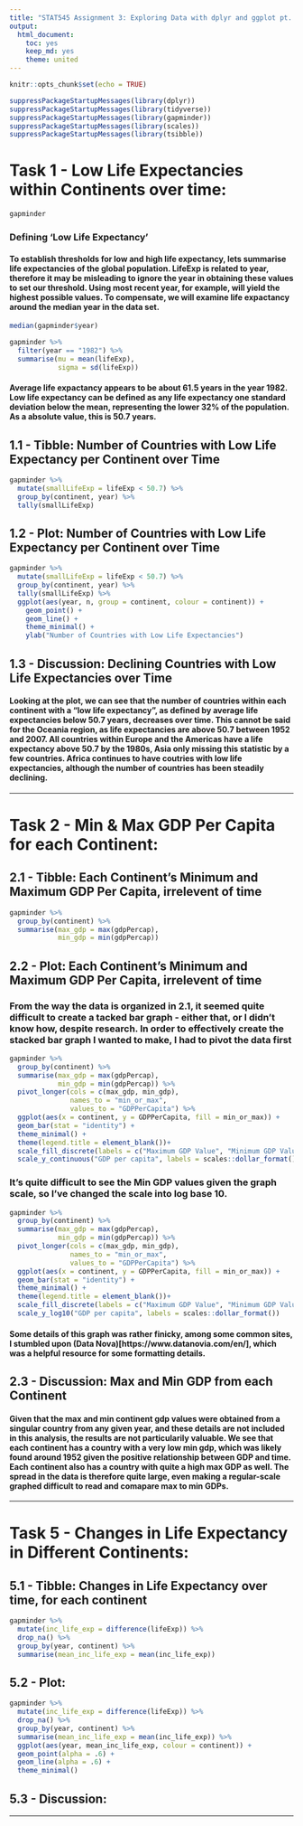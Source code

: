 ```yaml
---
title: "STAT545 Assignment 3: Exploring Data with dplyr and ggplot pt. II"
output:
  html_document:
    toc: yes
    keep_md: yes
    theme: united
---
```


```r
knitr::opts_chunk$set(echo = TRUE)
```

```r
suppressPackageStartupMessages(library(dplyr))
suppressPackageStartupMessages(library(tidyverse))
suppressPackageStartupMessages(library(gapminder))
suppressPackageStartupMessages(library(scales))
suppressPackageStartupMessages(library(tsibble))
```

# Task 1 - Low Life Expectancies within Continents over time: 

```r
gapminder
```


### Defining 'Low Life Expectancy'

#### To establish thresholds for low and high life expectancy, lets summarise life expectancies of the global population. LifeExp is related to year, therefore it may be misleading to ignore the year in obtaining these values to set our threshold. Using most recent year, for example, will yield the highest possible values. To compensate, we will examine life expactancy around the median year in the data set.

```r
median(gapminder$year)
```

```r
gapminder %>% 
  filter(year == "1982") %>% 
  summarise(mu = mean(lifeExp),
            sigma = sd(lifeExp)) 
```


#### Average life expactancy appears to be about 61.5 years in the year 1982. Low life expectancy can be defined as any life expectancy one standard deviation below the mean, representing the lower 32% of the population. As a absolute value, this is 50.7 years.

## 1.1 - Tibble: Number of Countries with Low Life Expectancy per Continent over Time

```r
gapminder %>% 
  mutate(smallLifeExp = lifeExp < 50.7) %>% 
  group_by(continent, year) %>% 
  tally(smallLifeExp)
```

## 1.2 - Plot: Number of Countries with Low Life Expectancy per Continent over Time

```r
gapminder %>% 
  mutate(smallLifeExp = lifeExp < 50.7) %>% 
  group_by(continent, year) %>% 
  tally(smallLifeExp) %>% 
  ggplot(aes(year, n, group = continent, colour = continent)) +
    geom_point() + 
    geom_line() +
    theme_minimal() +
    ylab("Number of Countries with Low Life Expectancies")
```


## 1.3 - Discussion: Declining Countries with Low Life Expectancies over Time

#### Looking at the plot, we can see that the number of countries within each continent with a "low life expectancy", as defined by average life expectancies below 50.7 years, decreases over time. This cannot be said for the Oceania region, as life expectancies are above 50.7 between 1952 and 2007. All countries within Europe and the Americas have a life expectancy above 50.7 by the 1980s, Asia only missing this statistic by a few countries. Africa continues to have coutries with low life expectancies, although the number of countries has been steadily declining.

------

# Task 2 - Min & Max GDP Per Capita for each Continent: 

## 2.1 - Tibble: Each Continent's Minimum and Maximum GDP Per Capita, irrelevent of time

```r
gapminder %>% 
  group_by(continent) %>% 
  summarise(max_gdp = max(gdpPercap),
            min_gdp = min(gdpPercap))
```

## 2.2 - Plot: Each Continent's Minimum and Maximum GDP Per Capita, irrelevent of time

### From the way the data is organized in 2.1, it seemed quite difficult to create a tacked bar graph - either that, or I didn't know how, despite research. In order to effectively create the stacked bar graph I wanted to make, I had to pivot the data first

```r
gapminder %>% 
  group_by(continent) %>% 
  summarise(max_gdp = max(gdpPercap),
            min_gdp = min(gdpPercap)) %>% 
  pivot_longer(cols = c(max_gdp, min_gdp),
               names_to = "min_or_max",
               values_to = "GDPPerCapita") %>% 
  ggplot(aes(x = continent, y = GDPPerCapita, fill = min_or_max)) +
  geom_bar(stat = "identity") +
  theme_minimal() +
  theme(legend.title = element_blank())+
  scale_fill_discrete(labels = c("Maximum GDP Value", "Minimum GDP Value")) +
  scale_y_continuous("GDP per capita", labels = scales::dollar_format())
```

### It's quite difficult to see the Min GDP values given the graph scale, so I've changed the scale into log base 10.

```r
gapminder %>% 
  group_by(continent) %>% 
  summarise(max_gdp = max(gdpPercap),
            min_gdp = min(gdpPercap)) %>% 
  pivot_longer(cols = c(max_gdp, min_gdp),
               names_to = "min_or_max",
               values_to = "GDPPerCapita") %>% 
  ggplot(aes(x = continent, y = GDPPerCapita, fill = min_or_max)) +
  geom_bar(stat = "identity") +
  theme_minimal() +
  theme(legend.title = element_blank())+
  scale_fill_discrete(labels = c("Maximum GDP Value", "Minimum GDP Value")) +
  scale_y_log10("GDP per capita", labels = scales::dollar_format())
```


#### Some details of this graph was rather finicky, among some common sites, I stumbled upon (Data Nova)[https://www.datanovia.com/en/], which was a helpful resource for some formatting details.

## 2.3 - Discussion: Max and Min GDP from each Continent

#### Given that the max and min continent gdp values were obtained from a singular country from any given year, and these details are not included in this analysis, the results are not particularily valuable. We see that each continent has a country with a very low min gdp, which was likely found around 1952 given the positive relationship between GDP and time. Each continent also has a country with quite a high max GDP as well. The spread in the data is therefore quite large, even making a regular-scale graphed difficult to read and comapare max to min GDPs.

------

# Task 5 - Changes in Life Expectancy in Different Continents: 

## 5.1 - Tibble: Changes in Life Expectancy over time, for each continent

```r
gapminder %>% 
  mutate(inc_life_exp = difference(lifeExp)) %>%
  drop_na() %>% 
  group_by(year, continent) %>% 
  summarise(mean_inc_life_exp = mean(inc_life_exp))
```


## 5.2 - Plot:

```r
gapminder %>% 
  mutate(inc_life_exp = difference(lifeExp)) %>%
  drop_na() %>% 
  group_by(year, continent) %>% 
  summarise(mean_inc_life_exp = mean(inc_life_exp)) %>% 
  ggplot(aes(year, mean_inc_life_exp, colour = continent)) +
  geom_point(alpha = .6) +
  geom_line(alpha = .6) +
  theme_minimal()
```

## 5.3 - Discussion:

------

